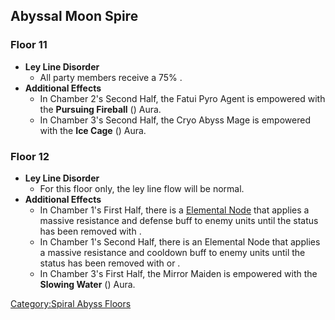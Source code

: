 {{Stub|Add enemy counts, and additional effects}}
==Abyssal Moon Spire==
===Floor 11===
* '''Ley Line Disorder'''
** All party members receive a 75% {{Color|Pyro DMG Bonus}}.
* '''Additional Effects'''
** In Chamber 2's Second Half, the Fatui Pyro Agent is empowered with the '''Pursuing Fireball''' ({{Pyro}}) Aura.
** In Chamber 3's Second Half, the Cryo Abyss Mage is empowered with the '''Ice Cage''' ({{Cryo}}) Aura.
{{Domain Enemies
|subheader1=Chamber 1
|level1=88
|target1=Target defense progress greater than 20/40/60%
|subsubheader1=First Half
|enemies1=Ice Shieldwall Mitachurl*3,Cryo Specter*2,Hydro Specter*2,Large Cryo Slime*2,Cryo Slime*4
|subsubheader2=Second Half
|enemies2=Treasure Hoarders: Gravedigger*1,Treasure Hoarders: Seaman*1,Treasure Hoarders: Pugilist*2,Treasure Hoarders: Crusher*4,Treasure Hoarders: Pyro Potioneer*2,Treasure Hoarders: Hydro Potioneer*2,Treasure Hoarders: Electro Potioneer*2,Treasure Hoarders: Cryo Potioneer*2
|subheader3=Chamber 2
|level3=90
|target3=Remaining challenge time longer than 60/180/300 sec.
|subsubheader3=First Half
|enemies3=Rimebiter Bathysmal Vishap Hatchling*1,Bolteater Bathysmal Vishap Hatchling*1,Cryo Specter*2,Electro Specter*1,Hydro Specter*1
|subsubheader4=Second Half
|enemies4=Fatui Pyro Agent*1,Fatui Cryo Cicin Mage*1,Fatui Electro Cicin Mage*1,Fatui Skirmisher - Cryogunner Legionnaire*1,Fatui Skirmisher - Hydrogunner Legionnaire*1,Fatui Skirmisher - Pyroslinger Bracer*1
|subheader5=Chamber 3
|level5=92
|target5=Remaining challenge time longer than 180/300/420 sec.
|subsubheader5=First Half
|enemies5=Thunder Manifestation*1
|subsubheader6=Second Half
|enemies6=Cryo Abyss Mage*1,Hydro Abyss Mage*1,Electro Abyss Mage*1
}}

===Floor 12===
* '''Ley Line Disorder'''
** For this floor only, the ley line flow will be normal.
* '''Additional Effects'''
** In Chamber 1's First Half, there is a {{Cryo}} [[Elemental Node]] that applies a massive resistance and defense buff to enemy units until the status has been removed with {{Pyro}}.
** In Chamber 1's Second Half, there is an {{Electro}} Elemental Node that applies a massive resistance and cooldown buff to enemy units until the status has been removed with {{Pyro}} or {{Cryo}}.
** In Chamber 3's First Half, the Mirror Maiden is empowered with the '''Slowing Water''' ({{Hydro}}) Aura.
{{Domain Enemies
|subheader1=Chamber 1
|level1=95
|target1=Remaining challenge time longer than 180/300/420 sec.
|subsubheader1=First Half
|enemies1=Frostarm Lawachurl*1,Ice Shieldwall Mitachurl*2,Cryo Samachurl*3,Pyro Hilichurl Shooter*2,Cryo Hilichurl Shooter*2,Electro Hilichurl Shooter*2,Ice Shield Hilichurl Guard*9
|subsubheader2=Second Half
|enemies2=Kairagi: Dancing Thunder*1,Kairagi: Fiery Might*1,Nobushi: Jintouban*1,Nobushi: Hitsukeban*1,Nobushi: Kikouban*1
|subheader3=Chamber 2
|level3=98
|target3=Remaining challenge time longer than 180/300/420 sec.
|subsubheader3=First Half
|enemies3=Cryo Hypostasis*1
|subsubheader4=Second Half
|enemies4=Ruin Grader*1,Ruin Cruiser*2,Ruin Destroyer*2,Ruin Scout*1
|subheader5=Chamber 3
|level5=100
|target5=Remaining challenge time longer than 180/300/420 sec.
|subsubheader5=First Half
|enemies5=Mirror Maiden*1,Fatui Skirmisher - Cryogunner Legionnaire*2
|subsubheader6=Second Half
|enemies6=Ruin Serpent*1
}}
<noinclude>[[Category:Spiral Abyss Floors]]</noinclude>
